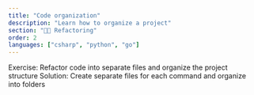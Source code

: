 ```yaml
---
title: "Code organization"
description: "Learn how to organize a project"
section: "🧑‍💻 Refactoring"
order: 2
languages: ["csharp", "python", "go"]
---
```


Exercise: Refactor code into separate files and organize the project structure
Solution: Create separate files for each command and organize into folders
